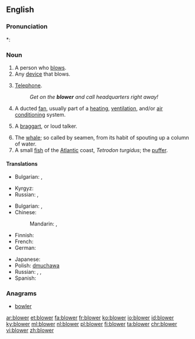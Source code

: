==English==

===Pronunciation===
*: {{rhymes|əʊə(r)}}

===Noun===
{{en-noun}}

# A person who [[blow]]s.
# Any [[device]] that blows.
# {{context|slang|dated|chiefly|British|usually preceded by {{term|the|lang=en}}|lang=en}} [[telephone|Telephone]].
#: ''Get on the '''blower''' and call headquarters right away!''
# A ducted [[fan]], usually part of a [[heating]], [[ventilation]], and/or [[air conditioning]] system.
# {{context|dated|lang=en}} A [[braggart]], or loud talker.
# The [[whale]]; so called by seamen, from its habit of spouting up a column of water.
# A small [[fish]] of the [[Atlantic]] coast, ''Tetrodon turgidus''; the [[puffer]].

====Translations====
{{trans-top|person}}
* Bulgarian: {{t|bg|духач|m}},  {{t+|bg|тръбач}}
{{trans-mid}}
* Kyrgyz: {{t+|ky|үйлөөчү|sc=Cyrl}}
* Russian: {{t+|ru|дуть|tr=dújuščij|alt=дующий|sc=Cyrl}}, {{t+|ru|трубач|m|tr=trubáč|sc=Cyrl}} {{qualifier|trumpeter}}
{{trans-bottom}}

{{trans-top|device}}
* Bulgarian: {{t+|bg|духало|n}},  {{t|bg|вентилатор|m}}
* Chinese:
*: Mandarin: {{t|cmn|鼓風機|sc=Hani}}, {{t+|cmn|鼓风机|tr=gǔfēngjī|sc=Hani}}
* Finnish: {{t+|fi|puhallin}}
* French: {{t+|fr|ventilateur|m}}
* German: {{t+|de|Gebläse|n}}
{{trans-mid}}
* Japanese: {{t|ja|ブロワー|tr=burowā|sc=Jpan}}
* Polish: [[dmuchawa]]
* Russian: {{t+|ru|фен|m|tr=fen|sc=Cyrl}} {{qualifier|hairdryer}}, {{t+|ru|вентилятор|m|tr=ventiljátor|sc=Cyrl}} {{qualifier|fan}}, {{t+|ru|воздуходувка|f|tr=vozduxodúvka|sc=Cyrl}}
* Spanish: {{t+|es|ventilador}}
{{trans-bottom}}

{{trans-see|telephone}}

<!--move to separate page:
: [[suction blower]]:
* Spanish: aspirador.
-->

===Anagrams===
* [[bowler#English|bowler]]

[[ar:blower]]
[[et:blower]]
[[fa:blower]]
[[fr:blower]]
[[ko:blower]]
[[io:blower]]
[[id:blower]]
[[ky:blower]]
[[ml:blower]]
[[nl:blower]]
[[pl:blower]]
[[fi:blower]]
[[ta:blower]]
[[chr:blower]]
[[vi:blower]]
[[zh:blower]]